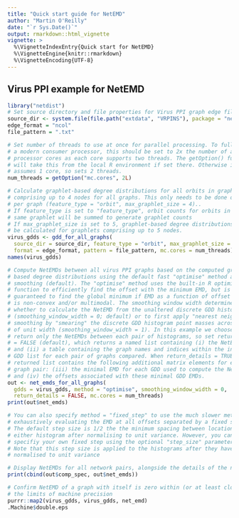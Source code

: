 ```yaml
---
title: "Quick start guide for NetEMD"
author: "Martin O'Reilly"
date: "`r Sys.Date()`"
output: rmarkdown::html_vignette
vignette: >
  %\VignetteIndexEntry{Quick start for NetEMD}
  %\VignetteEngine{knitr::rmarkdown}
  %\VignetteEncoding{UTF-8}
---
```

## Virus PPI example for NetEMD
```r
library("netdist")
# Set source directory and file properties for Virus PPI graph edge files
source_dir <- system.file(file.path("extdata", "VRPINS"), package = "netdist")
edge_format = "ncol"
file_pattern = ".txt"

# Set number of threads to use at once for parallel processing. To fully utilise
# a modern consumer processor, this should be set to 2x the number of available
# processor cores as each core supports two threads. The getOption() function
# will take this from the local R environment if set there. Otherwise it 
# assumes 1 core, so sets 2 threads.
num_threads = getOption("mc.cores", 2L)

# Calculate graphlet-based degree distributions for all orbits in graphlets 
# comprising up to 4 nodes for all graphs. This only needs to be done once 
# per graph (feature_type = "orbit", max_graphlet_size = 4).. 
# If feature_type is set to "feature_type", orbit counts for orbits in the
# same graphlet will be summed to generate graphlet counts
# If max_graphlet_size is set to 5, graphlet-based degree distributions will  
# be calculated for graphlets comprising up to 5 nodes.
virus_gdds <- gdd_for_all_graphs(
  source_dir = source_dir, feature_type = "orbit", max_graphlet_size = 4,
  format = edge_format, pattern = file_pattern, mc.cores = num_threads)
names(virus_gdds)

# Compute NetEMDs between all virus PPI graphs based on the computed graphlet- 
# based degree distributions using the default fast "optimise" method and no
# smoothing (default). The "optimise" method uses the built-in R optimise
# function to efficiently find the offset with the minimum EMD, but is not
# guaranteed to find the global minimum if EMD as a function of offset
# is non-convex and/or multimodal. The smoothing window width determines 
# whether to calculate the NetEMD from the unaltered discrete GDD histograms
# (smoothing_window_width = 0; default) or to first apply "nearest neighbour" 
# smoothing by "smearing" the discrete GDD histogram point masses across bins 
# of unit width (smoothing_window_width = 1). In this example we choose to 
# return only the NetEMDs between each pair of histograms, so set return_details 
# = FALSE (default), which returns a named list containing (i) the NetEMDs 
# and (ii) a table containing the graph names and indices within the input 
# GDD list for each pair of graphs compared. When return_details = TRUE the
# returned list contains the following additional matrix elements for each 
# graph pair: (iii) the minimal EMD for each GDD used to compute the NetEMD  
# and (iv) the offsets associated with these minimal GDD EMDs.
out <- net_emds_for_all_graphs(
  gdds = virus_gdds, method = "optimise", smoothing_window_width = 0, 
  return_details = FALSE, mc.cores = num_threads)
print(out$net_emds)

# You can also specify method = "fixed_step" to use the much slower method of 
# exhaustively evaluating the EMD at all offsets separated by a fixed step. 
# The default step size is 1/2 the the minimum spacing between locations in 
# either histogram after normalising to unit variance. However, you can 
# specifiy your own fixed step using the optional "step_size" parameter.
# Note that this step size is applied to the histograms after they have been 
# normalised to unit variance

# Display NetEMDs for all network pairs, alongside the details of the network pairs
print(cbind(out$comp_spec, out$net_emds))

# Confirm NetEMD of a graph with itself is zero within (or at least close to)
# the limits of machine precision
purrr::map2(virus_gdds, virus_gdds, net_emd)
.Machine$double.eps
```

